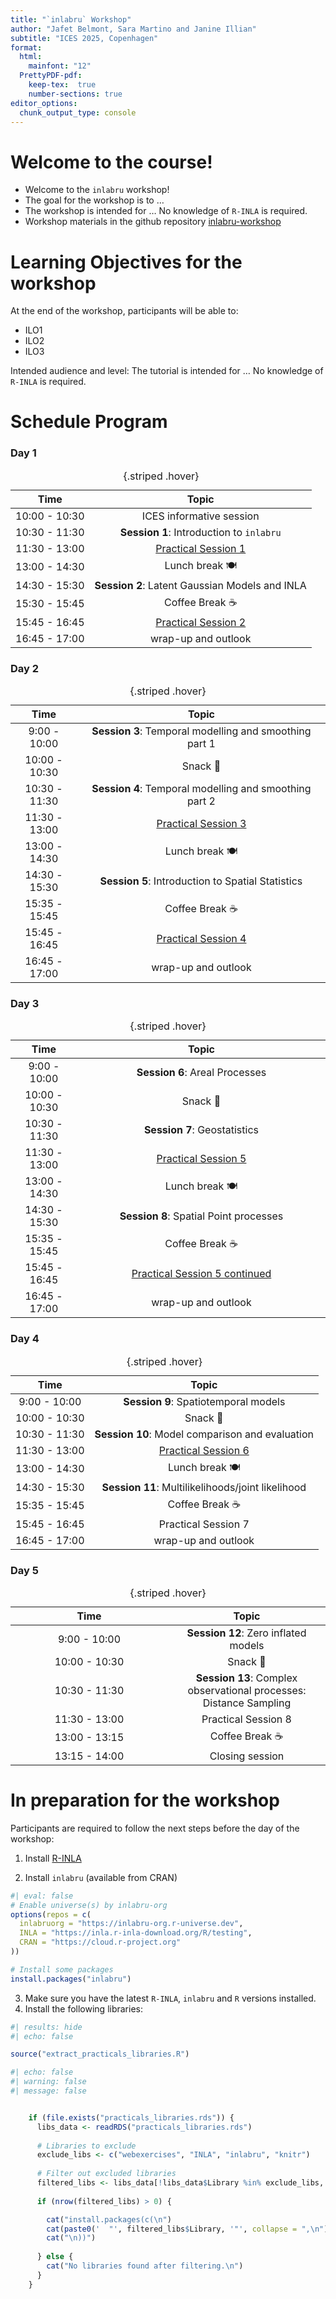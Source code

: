 ```yaml
---
title: "`inlabru` Workshop"
author: "Jafet Belmont, Sara Martino and Janine Illian"
subtitle: "ICES 2025, Copenhagen"
format: 
  html:
    mainfont: "12"
  PrettyPDF-pdf:
    keep-tex:  true
    number-sections: true
editor_options: 
  chunk_output_type: console
---
```


# Welcome to the course!

-   Welcome to the `inlabru` workshop!
-   The goal for the workshop is to ...
-   The workshop is intended for ... No knowledge of `R-INLA` is required.
-   Workshop materials in the github repository [inlabru-workshop](https://github.com/Ecol-Stats/inlabru_workshop/tree/main/docs/copenague)

# Learning Objectives for the workshop

At the end of the workshop, participants will be able to:

-   ILO1
-   ILO2
-   ILO3

Intended audience and level: The tutorial is intended for ... No knowledge of `R-INLA` is required.

# Schedule Program {#schedule-tabs}

::: panel-tabset
### Day 1

|     Time      |                     Topic                      |
|:-------------:|:----------------------------------------------:|
| 10:00 - 10:30 |            ICES informative session            |
| 10:30 - 11:30 |    **Session 1**: Introduction to `inlabru`    |
| 11:30 - 13:00 |   [Practical Session 1](day1_practical.qmd)    |
| 13:00 - 14:30 |                 Lunch break 🍽️                 |
| 14:30 - 15:30 | **Session 2**: Latent Gaussian Models and INLA |
| 15:30 - 15:45 |                Coffee Break ☕                 |
| 15:45 - 16:45 |  [Practical Session 2](day1_practical_2.qmd)   |
| 16:45 - 17:00 |              wrap-up and outlook               |

: {.striped .hover}

### Day 2

|     Time      |                         Topic                          |
|:-------------:|:------------------------------------------------------:|
| 9:00 - 10:00  | **Session 3**: Temporal modelling and smoothing part 1 |
| 10:00 - 10:30 |                        Snack 🥙                        |
| 10:30 - 11:30 | **Session 4**: Temporal modelling and smoothing part 2 |
| 11:30 - 13:00 |      [Practical Session 3](day2_practical_3.qmd)       |
| 13:00 - 14:30 |                     Lunch break 🍽️                     |
| 14:30 - 15:30 |   **Session 5**: Introduction to Spatial Statistics    |
| 15:35 - 15:45 |                    Coffee Break ☕                     |
| 15:45 - 16:45 |      [Practical Session 4](day2_practical_4.qmd)       |
| 16:45 - 17:00 |                  wrap-up and outlook                   |

: {.striped .hover}

### Day 3

|     Time      |                         Topic                         |
|:-------------:|:-----------------------------------------------------:|
| 9:00 - 10:00  |            **Session 6**: Areal Processes             |
| 10:00 - 10:30 |                       Snack 🥙                        |
| 10:30 - 11:30 |             **Session 7**: Geostatistics              |
| 11:30 - 13:00 |      [Practical Session 5](day3_practical_5.qmd)      |
| 13:00 - 14:30 |                    Lunch break 🍽️                     |
| 14:30 - 15:30 |        **Session 8**: Spatial Point processes         |
| 15:35 - 15:45 |                    Coffee Break ☕                    |
| 15:45 - 16:45 | [Practical Session 5 continued](day3_practical_5.qmd) |
| 16:45 - 17:00 |                  wrap-up and outlook                  |

: {.striped .hover}

### Day 4

|     Time      |                       Topic                       |
|:-------------:|:-------------------------------------------------:|
| 9:00 - 10:00  |       **Session 9**: Spatiotemporal models        |
| 10:00 - 10:30 |                     Snack 🥙                      |
| 10:30 - 11:30 |  **Session 10**: Model comparison and evaluation  |
| 11:30 - 13:00 |   [Practical Session 6](day4_practical_6.qmd)     |
| 13:00 - 14:30 |                  Lunch break 🍽️                   |
| 14:30 - 15:30 | **Session 11**: Multilikelihoods/joint likelihood |
| 15:35 - 15:45 |                  Coffee Break ☕                  |
| 15:45 - 16:45 |                Practical Session 7                |
| 16:45 - 17:00 |                wrap-up and outlook                |

: {.striped .hover}

### Day 5

| Time | Topic |
|:----------------------------------:|:----------------------------------:|
| 9:00 - 10:00 | **Session 12**: Zero inflated models |
| 10:00 - 10:30 | Snack 🥙 |
| 10:30 - 11:30 | **Session 13**: Complex observational processes: Distance Sampling |
| 11:30 - 13:00 | Practical Session 8 |
| 13:00 - 13:15 | Coffee Break ☕ |
| 13:15 - 14:00 | Closing session |

: {.striped .hover}
:::

\clearpage

# In preparation for the workshop

Participants are required to follow the next steps before the day of the workshop:

1.  Install [R-INLA](https://www.r-inla.org/download-install)

2.  Install `inlabru` (available from CRAN)

```r
#| eval: false
# Enable universe(s) by inlabru-org
options(repos = c(
  inlabruorg = "https://inlabru-org.r-universe.dev",
  INLA = "https://inla.r-inla-download.org/R/testing",
  CRAN = "https://cloud.r-project.org"
))

# Install some packages
install.packages("inlabru")
```

3.  Make sure you have the latest `R-INLA`, `inlabru` and `R` versions installed.
4.  Install the following libraries:

```r
#| results: hide
#| echo: false

source("extract_practicals_libraries.R")

```

```r
#| echo: false
#| warning: false
#| message: false


    if (file.exists("practicals_libraries.rds")) {
      libs_data <- readRDS("practicals_libraries.rds")
      
      # Libraries to exclude
      exclude_libs <- c("webexercises", "INLA", "inlabru", "knitr")
      
      # Filter out excluded libraries
      filtered_libs <- libs_data[!libs_data$Library %in% exclude_libs, ]
      
      if (nrow(filtered_libs) > 0) {

        cat("install.packages(c(\n")
        cat(paste0('  "', filtered_libs$Library, '"', collapse = ",\n"))
        cat("\n))")
        
      } else {
        cat("No libraries found after filtering.\n")
      }
    }
```
